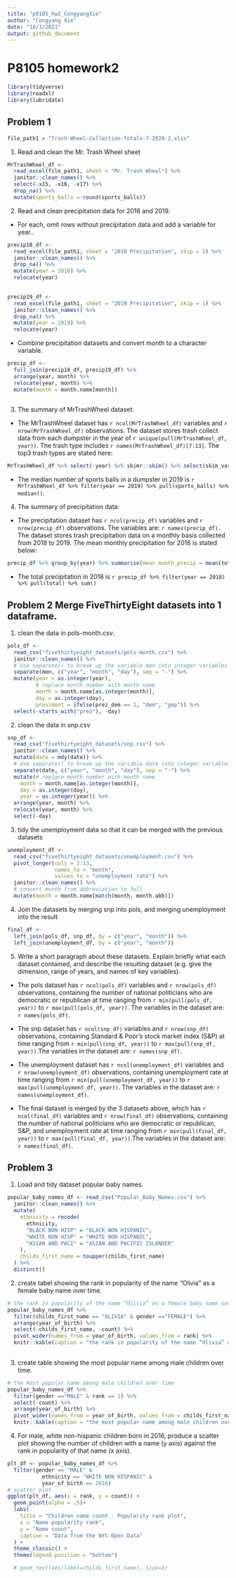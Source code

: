 ```yaml
---
title: "p8105_hw2_CongyangXie"
author: "Congyang Xie"
date: "10/3/2021"
output: github_document
---
```

# P8105 homework2
```r
library(tidyverse)
library(readxl)
library(lubridate)
```
## Problem 1
```r
file_path1 = "Trash-Wheel-Collection-Totals-7-2020-2.xlsx"
```

1. Read and clean the Mr. Trash Wheel sheet
```r
MrTrashWheel_df <-
  read_excel(file_path1, sheet = "Mr. Trash Wheel") %>%
  janitor::clean_names() %>%
  select(-x15, -x16, -x17) %>%
  drop_na() %>%
  mutate(sports_balls = round(sports_balls))


```
2. Read and clean precipitation data for 2018 and 2019.
  + For each, omit rows without precipitation data and add a variable for year..
```r
precip18_df <- 
  read_excel(file_path1, sheet = "2018 Precipitation", skip = 1) %>%
  janitor::clean_names() %>%
  drop_na() %>%
  mutate(year = 2018) %>%
  relocate(year)
  

precip19_df <- 
  read_excel(file_path1, sheet = "2019 Precipitation", skip = 1) %>%
  janitor::clean_names() %>%
  drop_na() %>%
  mutate(year = 2019) %>%
  relocate(year)
```
  + Combine precipitation datasets and convert month to a character variable.
```r
precip_df <- 
  full_join(precip18_df, precip19_df) %>%
  arrange(year, month) %>%
  relocate(year, month) %>%
  mutate(month = month.name[month]) 
  
```
  
3. The summary of MrTrashWheel dataset:  
  + The MrTrashWheel dataset has `r ncol(MrTrashWheel_df)` variables and `r nrow(MrTrashWheel_df)` observations. The dataset stores trash collect data from each dumpster in the year of `r unique(pull(MrTrashWheel_df, year))`. The trash type includes `r names(MrTrashWheel_df)[7:13]`. The top3 trash types are stated here:
```r
MrTrashWheel_df %>% select(-year) %>% skimr::skim() %>% select(skim_variable, numeric.mean) %>% top_n(3) %>% arrange(desc(numeric.mean)) %>% knitr::kable(caption = "The top3 trash types", align = 'c')

```
  + The median number of sports balls in a dumpster in 2019 is `r MrTrashWheel_df %>% filter(year == 2019) %>% pull(sports_balls) %>% median()`.

4. The summary of precipitation data:

  + The precipitation dataset has `r ncol(precip_df)` variables and `r nrow(precip_df)` observations. The variables are: `r names(precip_df)`. The dataset stores trash precipitation data on a monthly basis collected from 2018 to 2019. The mean monthly precipitation for 2018 is stated below:

```r
precip_df %>% group_by(year) %>% summarise(mean_month_precip = mean(total)) %>% filter(year == 2018) %>% knitr::kable(caption = "mean monthly precipitation for 2018", align = "c")

``` 

  + The total precipitation in 2018 is `r precip_df %>% filter(year == 2018) %>% pull(total) %>% sum()`
  

## Problem 2 Merge FiveThirtyEight datasets into 1 dataframe.

1. clean the data in pols-month.csv.

```r
pols_df <-
  read_csv("fivethirtyeight_datasets/pols-month.csv") %>%
  janitor::clean_names() %>%
  # Use separate() to break up the variable mon into integer variables year, month, and day
  separate(mon, c("year", "month", "day"), sep = "-") %>%
  mutate(year = as.integer(year),
         # replace month number with month name
         month = month.name[as.integer(month)],
         day = as.integer(day),
         president = ifelse(prez_dem == 1, "dem", "gop")) %>%
  select(-starts_with("prez"), -day)

```
2. clean the data in snp.csv

```r
snp_df <-
  read_csv("fivethirtyeight_datasets/snp.csv") %>%
  janitor::clean_names() %>%
  mutate(date = mdy(date)) %>%
  # Use separate() to break up the variable date into integer variables year, month, and day
  separate(date, c("year", "month", "day"), sep = "-") %>%
  mutate(# replace month number with month name
    month = month.name[as.integer(month)],
    day = as.integer(day),
    year = as.integer(year)) %>%
  arrange(year, month) %>%
  relocate(year, month) %>%
  select(-day)
```


3. tidy the unemployment data so that it can be merged with the previous datasets
```r
unemployment_df <-
  read_csv("fivethirtyeight_datasets/unemployment.csv") %>%
  pivot_longer(cols = 2:13,
               names_to = "month",
               values_to = "unemployment rate") %>%
  janitor::clean_names() %>%
  # convert month from abbreviation to full
  mutate(month = month.name[match(month, month.abb)])
```
4. Join the datasets by merging snp into pols, and merging unemployment into the result
```r
final_df <- 
  left_join(pols_df, snp_df, by = c("year", "month")) %>%
  left_join(unemployment_df, by = c("year", "month"))
```

5. Write a short paragraph about these datasets. Explain briefly what each dataset contained, and describe the resulting dataset (e.g. give the dimension, range of years, and names of key variables).

  + The pols dataset has `r ncol(pols_df)` variables and `r nrow(pols_df)` observations, containing the number of national politicians who are democratic or republican at time ranging from `r min(pull(pols_df, year))` to `r max(pull(pols_df, year))`. The variables in the dataset are:  `r names(pols_df)`.

  + The snp dataset has `r ncol(snp_df)` variables and `r nrow(snp_df)` observations, containing Standard & Poor’s stock market index (S&P) at time  ranging from `r min(pull(snp_df, year))` to `r max(pull(snp_df, year))`.The variables in the dataset are:  `r names(snp_df)`. 

  + The unemployment dataset has `r ncol(unemployment_df)` variables and `r nrow(unemployment_df)` observations, containing unemployment rate at time ranging from `r min(pull(unemployment_df, year))` to `r max(pull(unemployment_df, year))`. The variables in the dataset are:  `r names(unemployment_df)`.
  
  + The final dataset is merged by the 3 datasets above, which has `r ncol(final_df)` variables and `r nrow(final_df)` observations, containing the number of national politicians who are democratic or republican, S&P, and unemployment rate at time ranging from `r min(pull(final_df, year))` to `r max(pull(final_df, year))`.The variables in the dataset are:  `r names(final_df)`.


## Problem 3

1. Load and tidy dataset popular baby names.
```r
popular_baby_names_df <- read_csv("Popular_Baby_Names.csv") %>%
  janitor::clean_names() %>%
  mutate(
    ethnicity = recode(
      ethnicity,
      "BLACK NON HISP" = "BLACK NON HISPANIC",
      "WHITE NON HISP" = "WHITE NON HISPANIC",
      "ASIAN AND PACI" = "ASIAN AND PACIFIC ISLANDER"
    ),
    childs_first_name = toupper(childs_first_name)
  ) %>%
  distinct()
```

2. create tabel showing the rank in popularity of the name “Olivia” as a female baby name over time.
```r
# the rank in popularity of the name “Olivia” as a female baby name over time
popular_baby_names_df %>%
  filter(childs_first_name == "OLIVIA" & gender =="FEMALE") %>%
  arrange(year_of_birth) %>%
  select(-childs_first_name, -count) %>%
  pivot_wider(names_from = year_of_birth, values_from = rank) %>%
  knitr::kable(caption = "the rank in popularity of the name “Olivia” as a female baby name over time", align = "c")
  
```
3. create table showing the most popular name among male children over time.

```r
# the most popular name among male children over time
popular_baby_names_df %>%
  filter(gender =="MALE" & rank == 1) %>%
  select(-count) %>%
  arrange(year_of_birth) %>%
  pivot_wider(names_from = year_of_birth, values_from = childs_first_name) %>%
  knitr::kable(caption = "the most popular name among male children over time", align = "c")

```

4. For male, white non-hispanic children born in 2016, produce a scatter plot showing the number of children with a name (y axis) against the rank in popularity of that name (x axis).

```r
plt_df <- popular_baby_names_df %>%
  filter(gender == "MALE" &
           ethnicity == "WHITE NON HISPANIC" &
           year_of_birth == 2016) 
# scatter plot
ggplot(plt_df, aes(x = rank, y = count)) +
  geom_point(alpha = .5)+
  labs(
    title = "Children name count - Popularity rank plot",
    x = "Name popularity rank",
    y = "Name count",
    caption = "Data from the NYC Open Data"
  ) +
  theme_classic() + 
  theme(legend.position = "bottom")

  # geom_text(aes(label=childs_first_name), size=3)
```

